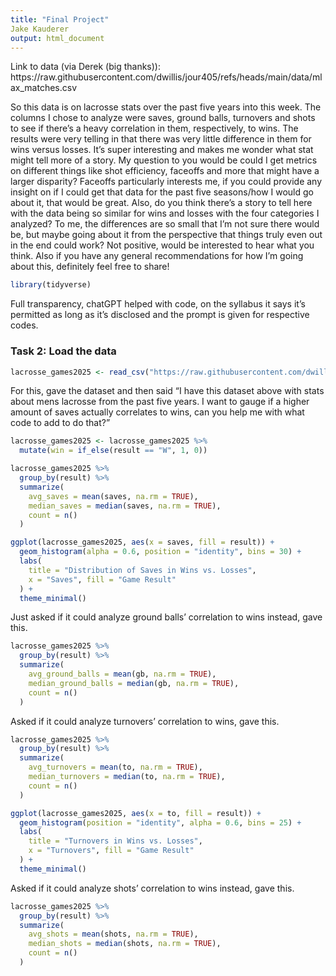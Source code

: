 ```yaml
---
title: "Final Project"
Jake Kauderer
output: html_document
---
```


Link to data (via Derek (big thanks)): https://raw.githubusercontent.com/dwillis/jour405/refs/heads/main/data/mlax_matches.csv 

So this data is on lacrosse stats over the past five years into this week. The columns I chose to analyze were saves, ground balls, turnovers and shots to see if there's a heavy correlation in them, respectively, to wins. The results were very telling in that there was very little difference in them for wins versus losses. It's super interesting and makes me wonder what stat might tell more of a story. My question to you would be could I get metrics on different things like shot efficiency, faceoffs and more that might have a larger disparity? Faceoffs particularly interests me, if you could provide any insight on if I could get that data for the past five seasons/how I would go about it, that would be great. Also, do you think there's a story to tell here with the data being so similar for wins and losses with the four categories I analyzed? To me, the differences are so small that I'm not sure there would be, but maybe going about it from the perspective that things truly even out in the end could work? Not positive, would be interested to hear what you think. Also if you have any general recommendations for how I'm going about this, definitely feel free to share!


```r
library(tidyverse)
```


Full transparency, chatGPT helped with code, on the syllabus it says it's permitted as long as it's disclosed and the prompt is given for respective codes.  

### Task 2: Load the data

```r
lacrosse_games2025 <- read_csv("https://raw.githubusercontent.com/dwillis/jour405/refs/heads/main/data/mlax_matches.csv")
```

For this, gave the dataset and then said "I have this dataset above with stats about mens lacrosse from the past five years. I want to gauge if a higher amount of saves actually correlates to wins, can you help me with what code to add to do that?"

```r
lacrosse_games2025 <- lacrosse_games2025 %>%
  mutate(win = if_else(result == "W", 1, 0))
```
```r
lacrosse_games2025 %>%
  group_by(result) %>%
  summarize(
    avg_saves = mean(saves, na.rm = TRUE),
    median_saves = median(saves, na.rm = TRUE),
    count = n()
  )
```
```r
ggplot(lacrosse_games2025, aes(x = saves, fill = result)) +
  geom_histogram(alpha = 0.6, position = "identity", bins = 30) +
  labs(
    title = "Distribution of Saves in Wins vs. Losses",
    x = "Saves", fill = "Game Result"
  ) +
  theme_minimal()
```

Just asked if it could analyze ground balls' correlation to wins instead, gave this.

```r
lacrosse_games2025 %>%
  group_by(result) %>%
  summarize(
    avg_ground_balls = mean(gb, na.rm = TRUE),
    median_ground_balls = median(gb, na.rm = TRUE),
    count = n()
  )
```

Asked if it could analyze turnovers' correlation to wins, gave this.

```r

lacrosse_games2025 %>%
  group_by(result) %>%
  summarize(
    avg_turnovers = mean(to, na.rm = TRUE),
    median_turnovers = median(to, na.rm = TRUE),
    count = n()
  )
```
```r
ggplot(lacrosse_games2025, aes(x = to, fill = result)) +
  geom_histogram(position = "identity", alpha = 0.6, bins = 25) +
  labs(
    title = "Turnovers in Wins vs. Losses",
    x = "Turnovers", fill = "Game Result"
  ) +
  theme_minimal()
```
Asked if it could analyze shots' correlation to wins instead, gave this.
```r
lacrosse_games2025 %>%
  group_by(result) %>%
  summarize(
    avg_shots = mean(shots, na.rm = TRUE),
    median_shots = median(shots, na.rm = TRUE),
    count = n()
  )
```








